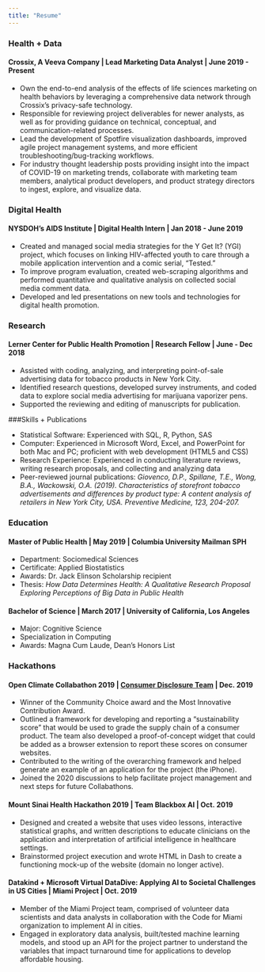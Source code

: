 ```yaml
---
title: "Resume"
---
```


### Health + Data 

#### Crossix, A Veeva Company | Lead Marketing Data Analyst | June 2019 - Present
* Own the end-to-end analysis of the effects of life sciences marketing on health behaviors by leveraging a comprehensive data network through Crossix’s privacy-safe technology.
* Responsible for reviewing project deliverables for newer analysts, as well as for providing guidance on technical, conceptual, and communication-related processes.
* Lead the development of Spotfire visualization dashboards, improved agile project management systems, and more efficient troubleshooting/bug-tracking workflows.
* For industry thought leadership posts providing insight into the impact of COVID-19 on marketing trends, collaborate with marketing team members, analytical product developers, and product strategy directors to ingest, explore, and visualize data.
 
### Digital Health 

#### NYSDOH's AIDS Institute | Digital Health Intern | Jan 2018 - June 2019
* Created and managed social media strategies for the Y Get It? (YGI) project, which focuses on linking HIV-affected youth to care through a mobile application intervention and a comic serial, “Tested.”    
* To improve program evaluation, created web-scraping algorithms and performed quantitative and qualitative analysis on collected social media comment data.
* Developed and led presentations on new tools and technologies for digital health promotion.

### Research 

#### Lerner Center for Public Health Promotion | Research Fellow | June - Dec 2018
* Assisted with coding, analyzing, and interpreting point-of-sale advertising data for tobacco products in New York City.
* Identified research questions, developed survey instruments, and coded data to explore social media advertising for marijuana vaporizer pens.
* Supported the reviewing and editing of manuscripts for publication.

###Skills + Publications

* Statistical Software: Experienced with SQL, R, Python, SAS
* Computer: Experienced in Microsoft Word, Excel, and PowerPoint for both Mac and PC; proficient with web development (HTML5 and CSS)
* Research Experience: Experienced in conducting literature reviews, writing research proposals, and collecting and analyzing data
* Peer-reviewed journal publications: *Giovenco, D.P., Spillane, T.E., Wong, B.A., Wackowski, O.A. (2019). Characteristics of storefront tobacco advertisements and differences by product type: A content analysis of retailers in New York City, USA. Preventive Medicine, 123, 204-207.*

### Education

#### Master of Public Health | May 2019 | Columbia University Mailman SPH
* Department: Sociomedical Sciences
* Certificate: Applied Biostatistics
* Awards: Dr. Jack Elinson Scholarship recipient
* Thesis: *How Data Determines Health: A Qualitative Research Proposal Exploring Perceptions of Big Data in Public Health*

#### Bachelor of Science | March 2017 | University of California, Los Angeles
* Major: Cognitive Science
* Specialization in Computing
* Awards: Magna Cum Laude, Dean's Honors List

### Hackathons

#### Open Climate Collabathon 2019 | [Consumer Disclosure Team](https://collabathon-docs.openclimate.earth/hacks/team-contributions/consumer-disclosure-and-sustainable-supply-chains) | Dec. 2019
*	Winner of the Community Choice award and the Most Innovative Contribution Award.
*	Outlined a framework for developing and reporting a "sustainability score" that would be used to grade the supply chain of a consumer product. The team also developed a proof-of-concept widget that could be added as a browser extension to report these scores on consumer websites.
*	Contributed to the writing of the overarching framework and helped generate an example of an application for the project (the iPhone). 
*	Joined the 2020 discussions to help facilitate project management and next steps for future Collabathons.

#### Mount Sinai Health Hackathon 2019 | Team Blackbox AI | Oct. 2019
*	Designed and created a website that uses video lessons, interactive statistical graphs, and written descriptions to educate clinicians on the application and interpretation of artificial intelligence in healthcare settings.
*	Brainstormed project execution and wrote HTML in Dash to create a functioning mock-up of the website (domain no longer active).

#### Datakind + Microsoft Virtual DataDive: Applying AI to Societal Challenges in US Cities | Miami Project | Oct. 2019
*	Member of the Miami Project team, comprised of volunteer data scientists and data analysts in collaboration with the Code for Miami organization to implement AI in cities.
*	Engaged in exploratory data analysis, built/tested machine learning models, and stood up an API for the project partner to understand the variables that impact turnaround time for applications to develop affordable housing. 

